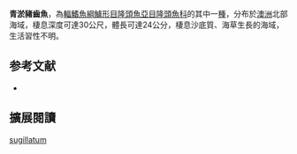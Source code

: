 {{Speciesbox
| name = 青淤豬齒魚
| status = LC
| status_system = IUCN3.1
| genus = Choerodon
| species = sugillatum
| authority = [[Gomon|Gomon]], 1987
| synonyms = 
}}

'''青淤豬齒魚'''，為[[輻鰭魚綱|輻鰭魚綱]][[鱸形目|鱸形目]][[隆頭魚亞目|隆頭魚亞目]][[隆頭魚科|隆頭魚科]]的其中一[[種|種]]，分布於[[澳洲|澳洲]]北部海域，棲息深度可達30公尺，體長可達24公分，棲息沙底質、海草生長的海域，生活習性不明。
==参考文献==
*{{FishBase_species|genus=Choerodon|species=sugillatum|year=2013|month=7}}
== 擴展閱讀 ==
{{refbegin}}
{{wikispecies-inline|Choerodon sugillatum|青淤豬齒魚}}
{{refend}}
{{Taxonbar|from=Q2313538}}

[[Category:豬齒魚屬|sugillatum]]


{{鱸形目小作品}}